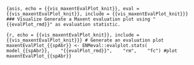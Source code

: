 ```{asis, echo = {{vis_maxentEvalPlot_knit}}, eval = {{vis_maxentEvalPlot_knit}}, include = {{vis_maxentEvalPlot_knit}}}
### Visualize
Generate a Maxent evaluation plot using "{{evalPlot_rmd}}" as evaluation statistic.
```

```{r, echo = {{vis_maxentEvalPlot_knit}}, include = {{vis_maxentEvalPlot_knit}}}
# Generate an evaluation plot
maxentEvalPlot_{{spAbr}} <- ENMeval::evalplot.stats(
   model_{{spAbr}},
   "{{evalPlot_rmd}}",
   "rm",
   "fc")
#plot
maxentEvalPlot_{{spAbr}}
```
